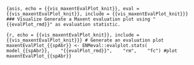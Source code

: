 ```{asis, echo = {{vis_maxentEvalPlot_knit}}, eval = {{vis_maxentEvalPlot_knit}}, include = {{vis_maxentEvalPlot_knit}}}
### Visualize
Generate a Maxent evaluation plot using "{{evalPlot_rmd}}" as evaluation statistic.
```

```{r, echo = {{vis_maxentEvalPlot_knit}}, include = {{vis_maxentEvalPlot_knit}}}
# Generate an evaluation plot
maxentEvalPlot_{{spAbr}} <- ENMeval::evalplot.stats(
   model_{{spAbr}},
   "{{evalPlot_rmd}}",
   "rm",
   "fc")
#plot
maxentEvalPlot_{{spAbr}}
```
